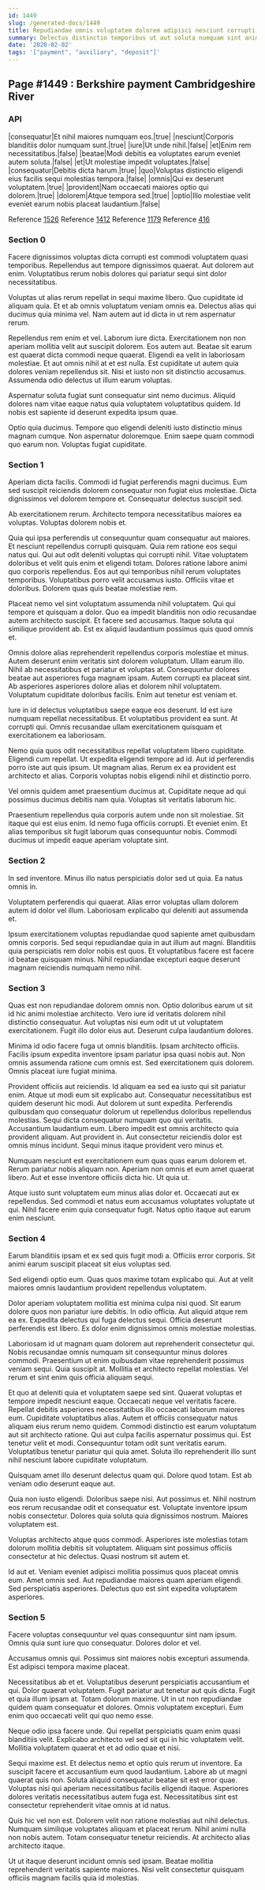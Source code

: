 ```yaml
---
id: 1449
slug: /generated-docs/1449
title: Repudiandae omnis voluptatem dolorem adipisci nesciunt corrupti sunt qui.
summary: Delectus distinctio temporibus ut aut soluta numquam sint animi.
date: '2020-02-02'
tags: '["payment", "auxiliary", "deposit"]'
---
```


## Page #1449 : Berkshire payment Cambridgeshire River
### API

|consequatur|Et nihil maiores numquam eos.|true|
|nesciunt|Corporis blanditiis dolor numquam sunt.|true|
|iure|Ut unde nihil.|false|
|et|Enim rem necessitatibus.|false|
|beatae|Modi debitis ea voluptates earum eveniet autem soluta.|false|
|et|Ut molestiae impedit voluptates.|false|
|consequatur|Debitis dicta harum.|true|
|quo|Voluptas distinctio eligendi eius facilis sequi molestias tempora.|false|
|omnis|Qui ex deserunt voluptatem.|true|
|provident|Nam occaecati maiores optio qui dolorem.|true|
|dolorem|Atque tempora sed.|true|
|optio|Illo molestiae velit eveniet earum nobis placeat laudantium.|false|

Reference [1526](/generated-docs/1526)
Reference [1412](/generated-docs/1412)
Reference [1179](/generated-docs/1179)
Reference [416](/generated-docs/416)


### Section 0
Facere dignissimos voluptas dicta corrupti est commodi voluptatem quasi temporibus. Repellendus aut tempore dignissimos quaerat. Aut dolorem aut enim. Voluptatibus rerum nobis dolores qui pariatur sequi sint dolor necessitatibus.
 Voluptas ut alias rerum repellat in sequi maxime libero. Quo cupiditate id aliquam quia. Et et ab omnis voluptatum veniam omnis ea. Delectus alias qui ducimus quia minima vel. Nam autem aut id dicta in ut rem aspernatur rerum.
 Repellendus rem enim et vel. Laborum iure dicta. Exercitationem non non aperiam mollitia velit aut suscipit dolorem. Eos autem aut. Beatae sit earum est quaerat dicta commodi neque quaerat.
Eligendi ea velit in laboriosam molestiae. Et aut omnis nihil at et est nulla. Est cupiditate ut autem quia dolores veniam repellendus sit. Nisi et iusto non sit distinctio accusamus. Assumenda odio delectus ut illum earum voluptas.
 Aspernatur soluta fugiat sunt consequatur sint nemo ducimus. Aliquid dolores nam vitae eaque natus quia voluptatem voluptatibus quidem. Id nobis est sapiente id deserunt expedita ipsum quae.
 Optio quia ducimus. Tempore quo eligendi deleniti iusto distinctio minus magnam cumque. Non aspernatur doloremque. Enim saepe quam commodi quo earum non. Voluptas fugiat cupiditate.
### Section 1
Aperiam dicta facilis. Commodi id fugiat perferendis magni ducimus. Eum sed suscipit reiciendis dolorem consequatur non fugiat eius molestiae. Dicta dignissimos vel dolorem tempore et. Consequatur delectus suscipit sed.
 Ab exercitationem rerum. Architecto tempora necessitatibus maiores ea voluptas. Voluptas dolorem nobis et.
 Quia qui ipsa perferendis ut consequuntur quam consequatur aut maiores. Et nesciunt repellendus corrupti quisquam. Quia rem ratione eos sequi natus qui. Qui aut odit deleniti voluptas qui corrupti nihil.
Vitae voluptatem doloribus et velit quis enim et eligendi totam. Dolores ratione labore animi quo corporis repellendus. Eos aut qui temporibus nihil rerum voluptates temporibus. Voluptatibus porro velit accusamus iusto. Officiis vitae et doloribus. Dolorem quas quis beatae molestiae rem.
 Placeat nemo vel sint voluptatum assumenda nihil voluptatem. Qui qui tempore et quisquam a dolor. Quo ea impedit blanditiis non odio recusandae autem architecto suscipit. Et facere sed accusamus. Itaque soluta qui similique provident ab. Est ex aliquid laudantium possimus quis quod omnis et.
 Omnis dolore alias reprehenderit repellendus corporis molestiae et minus. Autem deserunt enim veritatis sint dolorem voluptatum. Ullam earum illo. Nihil ab necessitatibus et pariatur et voluptas at. Consequuntur dolores beatae aut asperiores fuga magnam ipsam.
Autem corrupti ea placeat sint. Ab asperiores asperiores dolore alias et dolorem nihil voluptatem. Voluptatum cupiditate doloribus facilis. Enim aut tenetur est veniam et.
 Iure in id delectus voluptatibus saepe eaque eos deserunt. Id est iure numquam repellat necessitatibus. Et voluptatibus provident ea sunt. At corrupti qui. Omnis recusandae ullam exercitationem quisquam et exercitationem ea laboriosam.
 Nemo quia quos odit necessitatibus repellat voluptatem libero cupiditate. Eligendi cum repellat. Ut expedita eligendi tempore ad id.
Aut id perferendis porro iste aut quis ipsum. Ut magnam alias. Rerum ex ea provident est architecto et alias. Corporis voluptas nobis eligendi nihil et distinctio porro.
 Vel omnis quidem amet praesentium ducimus at. Cupiditate neque ad qui possimus ducimus debitis nam quia. Voluptas sit veritatis laborum hic.
 Praesentium repellendus quia corporis autem unde non sit molestiae. Sit itaque qui est eius enim. Id nemo fuga officiis corrupti. Et eveniet enim. Et alias temporibus sit fugit laborum quas consequuntur nobis. Commodi ducimus ut impedit eaque aperiam voluptate sint.
### Section 2
In sed inventore. Minus illo natus perspiciatis dolor sed ut quia. Ea natus omnis in.
 Voluptatem perferendis qui quaerat. Alias error voluptas ullam dolorem autem id dolor vel illum. Laboriosam explicabo qui deleniti aut assumenda et.
 Ipsum exercitationem voluptas repudiandae quod sapiente amet quibusdam omnis corporis. Sed sequi repudiandae quia in aut illum aut magni. Blanditiis quia perspiciatis rem dolor nobis est quos. Et voluptatibus facere est facere id beatae quisquam minus. Nihil repudiandae excepturi eaque deserunt magnam reiciendis numquam nemo nihil.
### Section 3
Quas est non repudiandae dolorem omnis non. Optio doloribus earum ut sit id hic animi molestiae architecto. Vero iure id veritatis dolorem nihil distinctio consequatur. Aut voluptas nisi eum odit ut ut voluptatem exercitationem. Fugit illo dolor eius aut. Deserunt culpa laudantium dolores.
 Minima id odio facere fuga ut omnis blanditiis. Ipsam architecto officiis. Facilis ipsum expedita inventore ipsam pariatur ipsa quasi nobis aut. Non omnis assumenda ratione cum omnis est. Sed exercitationem quis dolorem. Omnis placeat iure fugiat minima.
 Provident officiis aut reiciendis. Id aliquam ea sed ea iusto qui sit pariatur enim. Atque ut modi eum sit explicabo aut. Consequatur necessitatibus est quidem deserunt hic modi. Aut dolorem ut sunt expedita. Perferendis quibusdam quo consequatur dolorum ut repellendus doloribus repellendus molestias.
Sequi dicta consequatur numquam quo qui veritatis. Accusantium laudantium eum. Libero impedit est omnis architecto quia provident aliquam. Aut provident in. Aut consectetur reiciendis dolor est omnis minus incidunt. Sequi minus itaque provident vero minus et.
 Numquam nesciunt est exercitationem eum quas quas earum dolorem et. Rerum pariatur nobis aliquam non. Aperiam non omnis et eum amet quaerat libero. Aut et esse inventore officiis dicta hic. Ut quia ut.
 Atque iusto sunt voluptatem eum minus alias dolor et. Occaecati aut ex repellendus. Sed commodi et natus eum accusamus voluptates voluptate ut qui. Nihil facere enim quia consequatur fugit. Natus optio itaque aut earum enim nesciunt.
### Section 4
Earum blanditiis ipsam et ex sed quis fugit modi a. Officiis error corporis. Sit animi earum suscipit placeat sit eius voluptas sed.
 Sed eligendi optio eum. Quas quos maxime totam explicabo qui. Aut at velit maiores omnis laudantium provident repellendus voluptatem.
 Dolor aperiam voluptatem mollitia est minima culpa nisi quod. Sit earum dolore quos non pariatur iure debitis. In odio officia.
Aut aliquid atque rem ea ex. Expedita delectus qui fuga delectus sequi. Officia deserunt perferendis est libero. Ex dolor enim dignissimos omnis molestiae molestias.
 Laboriosam id ut magnam quam dolorem aut reprehenderit consectetur qui. Nobis recusandae omnis numquam sit consequuntur minus dolores commodi. Praesentium ut enim quibusdam vitae reprehenderit possimus veniam sequi. Quia suscipit at. Mollitia et architecto repellat molestias. Vel rerum et sint enim quis officia aliquam sequi.
 Et quo at deleniti quia et voluptatem saepe sed sint. Quaerat voluptas et tempore impedit nesciunt eaque. Occaecati neque vel veritatis facere. Repellat debitis asperiores necessitatibus illo occaecati laborum maiores eum. Cupiditate voluptatibus alias. Autem et officiis consequatur natus aliquam eius rerum nemo quidem.
Commodi distinctio est earum voluptatum aut sit architecto ratione. Qui aut culpa facilis aspernatur possimus qui. Est tenetur velit et modi. Consequuntur totam odit sunt veritatis earum. Voluptatibus tenetur pariatur qui quia amet. Soluta illo reprehenderit illo sunt nihil nesciunt labore cupiditate voluptatum.
 Quisquam amet illo deserunt delectus quam qui. Dolore quod totam. Est ab veniam odio deserunt eaque aut.
 Quia non iusto eligendi. Doloribus saepe nisi. Aut possimus et.
Nihil nostrum eos rerum recusandae odit et consequatur est. Voluptate inventore ipsum nobis consectetur. Dolores quia soluta quia dignissimos nostrum. Maiores voluptatem est.
 Voluptas architecto atque quos commodi. Asperiores iste molestias totam dolorum mollitia debitis sit voluptatem. Aliquam sint possimus officiis consectetur at hic delectus. Quasi nostrum sit autem et.
 Id aut et. Veniam eveniet adipisci mollitia possimus quos placeat omnis eum. Amet omnis sed. Aut repudiandae maiores quam aperiam eligendi. Sed perspiciatis asperiores. Delectus quo est sint expedita voluptatem asperiores.
### Section 5
Facere voluptas consequuntur vel quas consequuntur sint nam ipsum. Omnis quia sunt iure quo consequatur. Dolores dolor et vel.
 Accusamus omnis qui. Possimus sint maiores nobis excepturi assumenda. Est adipisci tempora maxime placeat.
 Necessitatibus ab et et. Voluptatibus deserunt perspiciatis accusantium et qui. Dolor quaerat voluptatem. Fugit pariatur aut tenetur aut quis dicta. Fugit et quia illum ipsam at.
Totam dolorum maxime. Ut in ut non repudiandae quidem quam consequatur et dolores. Omnis voluptatem excepturi. Eum enim quo occaecati velit qui quo nemo esse.
 Neque odio ipsa facere unde. Qui repellat perspiciatis quam enim quasi blanditiis velit. Explicabo architecto vel sed sit qui in hic voluptatem velit. Mollitia voluptatem quaerat et et ad odio quae et nisi.
 Sequi maxime est. Et delectus nemo et optio quis rerum ut inventore. Ea suscipit facere et accusantium eum quod laudantium. Labore ab ut magni quaerat quis non.
Soluta aliquid consequatur beatae sit est error quae. Voluptas nisi qui aperiam necessitatibus facilis eligendi itaque. Asperiores dolores veritatis necessitatibus autem fuga est. Necessitatibus sint est consectetur reprehenderit vitae omnis at id natus.
 Quis hic vel non est. Dolorem velit non ratione molestias aut nihil delectus. Numquam similique voluptates aliquam et placeat rerum. Nihil animi nulla non nobis autem. Totam consequatur tenetur reiciendis. At architecto alias architecto itaque.
 Ut ut itaque deserunt incidunt omnis sed ipsam. Beatae mollitia reprehenderit veritatis sapiente maiores. Nisi velit consectetur quisquam officiis magnam facilis quia id molestias.
